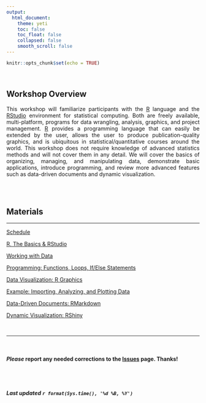 ```yaml
---
output: 
  html_document:
    theme: yeti
    toc: false
    toc_float: false
    collapsed: false
    smooth_scroll: false
---
```


<style>
body {
text-align: justify}
</style>

```r
knitr::opts_chunk$set(echo = TRUE)
```
<br>

## Workshop Overview

This workshop will familiarize participants with the [R](http://cran.r-project.org/) language and the [RStudio](https://posit.co/products/open-source/rstudio/) environment for statistical computing. Both are freely available, multi-platform, programs for data wrangling, analysis, graphics, and project management. [R](http://cran.r-project.org/) provides a programming language that can easily be extended by the user, allows the user to produce publication-quality graphics, and is ubiquitous in statistical/quantitative courses around the world. This workshop does not require knowledge of advanced statistics methods and will not cover them in any detail. We will cover the basics of organizing, managing, and manipulating data, demonstrate basic applications, introduce programming, and review more advanced features such as data-driven documents and dynamic visualization.  


<br>
<br>

## Materials  
____

[Schedule](topics/R-schedule.html)

[R, The Basics & RStudio](topics/R-basics.html)

[Working with Data](topics/R-working-with-data.html)

[Programming: Functions, Loops, If/Else Statements](topics/R-programming.html)

[Data Visualization: R Graphics](topics/R-data-visualization.html)

[Example: Importing, Analyzing, and Plotting Data](topics/R-data-example.html)

[Data-Driven Documents: RMarkdown](topics/R-markdown.html)

[Dynamic Visualization: RShiny](topics/R-shiny.html)

<br>

____

<br>

#### ***Please*** report any needed corrections to the [Issues](https://github.com/jacobtnyoung/RWorkshop/issues) page. Thanks!

<br>
<br>


###### ***Last updated `r format(Sys.time(), '%d %B, %Y')`***